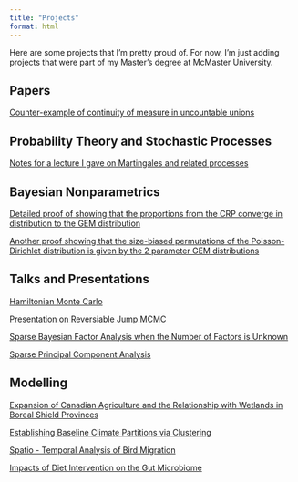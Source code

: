 ```yaml
---
title: "Projects"
format: html
---
```


Here are some projects that I'm pretty proud of. For now, I'm just adding projects that were part of my Master's degree at McMaster University.

## Papers

[Counter-example of continuity of measure in uncountable unions](https://arxiv.org/pdf/2509.07168)

## Probability Theory and Stochastic Processes

[Notes for a lecture I gave on Martingales and related processes](files/Probability_and_Stochastics/martingales_intro_notes.pdf)

## Bayesian Nonparametrics

[Detailed proof of showing that the proportions from the CRP converge in distribution to the GEM distribution](files/NPBayes/NPBayes_hmwk3.pdf)

[Another proof showing that the size-biased permutations of the Poisson-Dirichlet distribution is given by the 2 parameter GEM distributions](files/NPBayes/NPBayes_hmwk4.pdf)

## Talks and Presentations

[Hamiltonian Monte Carlo](files/Talks_and_Presentations/HMC_Presentation.pdf)

[Presentation on Reversiable Jump MCMC](files/Talks_and_Presentations/RJMCMC.pdf)

[Sparse Bayesian Factor Analysis when the Number of Factors is Unknown](files/Talks_and_Presentations/SBCA.pdf)

[Sparse Principal Component Analysis](files/Talks_and_Presentations/factor_analysis.pdf)

## Modelling

[Expansion of Canadian Agriculture and the Relationship with Wetlands in Boreal Shield Provinces](files/Data_Science/780As1.pdf)

[Establishing Baseline Climate Partitions via Clustering](files/Data_Science/780As3.pdf)

[Spatio - Temporal Analysis of Bird Migration](files/Data_Science/bird_dat.pdf)

[Impacts of Diet Intervention on the Gut Microbiome](files/Data_Science/MicrobiomeGut.pdf)